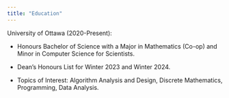 ```yaml
---
title: "Education"
---
```



University of Ottawa (2020-Present):

-   Honours Bachelor of Science with a Major in Mathematics (Co-op) and Minor in Computer Science for Scientists.

-   Dean's Honours List for Winter 2023 and Winter 2024.

-   Topics of Interest: Algorithm Analysis and Design, Discrete Mathematics, Programming, Data Analysis.

